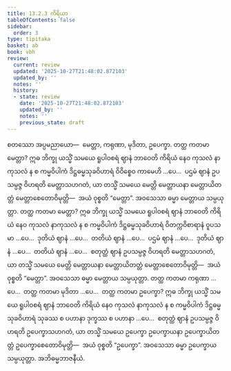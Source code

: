 ```yaml
---
title: 13.2.3 ကိရိယာ
tableOfContents: false
sidebar:
  order: 3
type: tipitaka
basket: ab
book: vbh
review:
  current: review
  updated: '2025-10-27T21:48:02.872103'
  updated_by: ''
  notes: ''
  history:
  - state: review
    date: '2025-10-27T21:48:02.872103'
    updated_by: ''
    notes: ''
    previous_state: draft
---
```



<ReviewStatus review={frontmatter.review} showDetails={true} />

<HypothesisAnnotation frontmatter={frontmatter} />

<DynamicBreadcrumb />

<Division number="696" book="vbh" e="ch" v="30" p="295">

<Paragraph number="2021" book="vbh">
စတဿော အပ္ပမညာယော—  မေတ္တာ, ကရုဏာ, မုဒိတာ, ဥပေက္ခာ.
</Paragraph>

</Division>
<Division number="697" book="vbh" e="ch" v="30" p="295">

<Paragraph number="2022" book="vbh">
တတ္ထ ကတမာ မေတ္တာ? ဣဓ ဘိက္ခု ယသ္မိံ သမယေ ရူပါဝစရံ ဈာနံ ဘာဝေတိ ကိရိယံ နေဝ ကုသလံ နာကုသလံ န စ ကမ္မဝိပါကံ ဒိဋ္ဌဓမ္မသုခဝိဟာရံ ဝိဝိစ္စေဝ ကာမေဟိ …ပေ…  ပဌမံ ဈာနံ ဥပသမ္ပဇ္ဇ ဝိဟရတိ မေတ္တာသဟဂတံ, ယာ တသ္မိံ သမယေ မေတ္တိ မေတ္တာယနာ မေတ္တာယိတတ္တံ မေတ္တာစေတောဝိမုတ္တိ—  အယံ ဝုစ္စတိ “မေတ္တာ”. အဝသေသာ ဓမ္မာ မေတ္တာယ သမ္ပယုတ္တာ.
</Paragraph>

<Paragraph number="2023" book="vbh">
တတ္ထ ကတမာ မေတ္တာ? ဣဓ ဘိက္ခု ယသ္မိံ သမယေ ရူပါဝစရံ ဈာနံ ဘာဝေတိ ကိရိယံ နေဝ ကုသလံ နာကုသလံ န စ ကမ္မဝိပါကံ ဒိဋ္ဌဓမ္မသုခဝိဟာရံ ဝိတက္ကဝိစာရာနံ ဝူပသမာ …ပေ…  ဒုတိယံ ဈာနံ …ပေ…  တတိယံ ဈာနံ …ပေ…  ပဌမံ ဈာနံ …ပေ…  ဒုတိယံ ဈာနံ …ပေ…  တတိယံ ဈာနံ …ပေ…  စတုတ္ထံ ဈာနံ ဥပသမ္ပဇ္ဇ ဝိဟရတိ မေတ္တာသဟဂတံ, ယာ တသ္မိံ သမယေ မေတ္တိ မေတ္တာယနာ မေတ္တာယိတတ္တံ မေတ္တာစေတောဝိမုတ္တိ—  အယံ ဝုစ္စတိ “မေတ္တာ”. အဝသေသာ ဓမ္မာ မေတ္တာယ သမ္ပယုတ္တာ.
</Paragraph>

</Division>
<Division number="698" book="vbh" e="ch" v="30" p="296">

<Paragraph number="2024" book="vbh">
တတ္ထ ကတမာ ကရုဏာ …ပေ…  တတ္ထ ကတမာ မုဒိတာ …ပေ…  တတ္ထ ကတမာ ဥပေက္ခာ? ဣဓ ဘိက္ခု ယသ္မိံ သမယေ ရူပါဝစရံ ဈာနံ ဘာဝေတိ ကိရိယံ နေဝ ကုသလံ နာကုသလံ န စ ကမ္မဝိပါကံ ဒိဋ္ဌဓမ္မသုခဝိဟာရံ သုခဿ စ ပဟာနာ ဒုက္ခဿ စ ပဟာနာ …ပေ…  စတုတ္ထံ ဈာနံ ဥပသမ္ပဇ္ဇ ဝိဟရတိ ဥပေက္ခာသဟဂတံ, ယာ တသ္မိံ သမယေ ဥပေက္ခာ ဥပေက္ခာယနာ ဥပေက္ခာယိတတ္တံ ဥပေက္ခာစေတောဝိမုတ္တိ—  အယံ ဝုစ္စတိ “ဥပေက္ခာ”. အဝသေသာ ဓမ္မာ ဥပေက္ခာယ သမ္ပယုတ္တာ.

</Paragraph>
</Division>

<Paragraph number="2025" type="center" book="vbh">
အဘိဓမ္မဘာဇနီယံ.
</Paragraph>